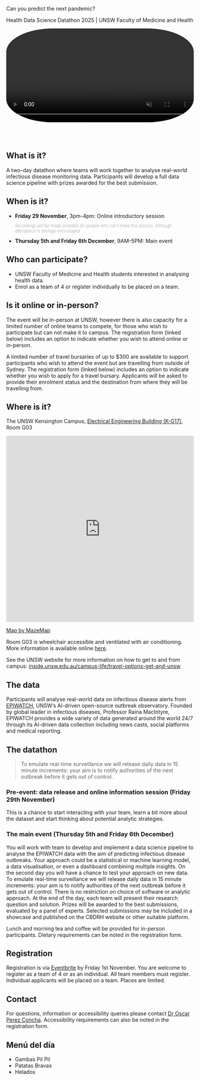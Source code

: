 :::::: {.column-page-inset}

::: {.larger-text}
Can you predict the next <span class="animated-word">pandemic</span>? 
:::
::: {.subtitle-text}
Health Data Science Datathon 2025 | UNSW Faculty of Medicine and Health
:::

<video autoplay loop muted playsinline width="100%" style="border-radius: 25% 25% 25% 25%;">
 <source src="images/AdobeStock_340747302.mp4" style="max-width: 100%;"></source>
</video>

::::::

<br><br>

## What is it?

A two-day datathon where teams will work together to analyse real-world infectious disease monitoring data. Participants will develop a full data science pipeline with prizes awarded for the best submission. 

## When is it?

-   **Friday 29 November**, 3pm-4pm: Online introductory session
<div style = "font-size: 0.8em; font-weight:100;">
_Recordings will be made available for people who can't make this session, although attendance is strongly encouraged_
</div>

- **Thursday 5th and Friday 6th December**, 9AM--5PM: Main event


## Who can participate?

* UNSW Faculty of Medicine and Health students interested in analysing health data.
* Enrol as a team of 4 or register individually to be placed on a team.

## Is it online or in-person?

The event will be in-person at UNSW, however there is also capacity for a limited number of online teams to compete, for those who wish to participate but can not make it to campus. The registration form (linked below) includes an option to indicate whether you wish to attend online or in-person. 

A limited number of travel bursaries of up to $300 are available to support participants who wish to attend the event but are travelling from outside of Sydney. The registration form (linked below) includes an option to indicate whether you wish to apply for a travel bursary. Applicants will be asked to provide their enrolment status and the destination from where they will be travelling from.  

## Where is it?

The UNSW Kensington Campus, [Electrical Engineering Building (K-G17)](https://www.learningenvironments.unsw.edu.au/physical-spaces/electrical-engineering-bldg), Room G03

<iframe width="100%" height="500px" frameBorder="0" scrolling="no" marginHeight="0" marginWidth="0" src="https://use.mazemap.com/embed.html#v=1&config=unsw&zlevel=1&center=151.231616,-33.917484&zoom=17&campusid=111&sharepoitype=poi&sharepoi=1000919795&utm_medium=iframe" allow="geolocation"></iframe>
<a href="https://www.mazemap.com/">Map by MazeMap</a>

Room G03 is wheelchair accessible and ventilated with air conditioning. More information is available online [here](https://www.learningenvironments.unsw.edu.au/physical-spaces/electrical-engineering-bldg/k-g17-g03-electrical-engineering-g03).

See the UNSW website for more information on how to get to and from campus: [inside.unsw.edu.au/campus-life/travel-options-get-and-unsw](https://www.inside.unsw.edu.au/campus-life/travel-options-get-and-unsw) 

	
## The data

Participants will analyse real-world data on infectious disease alerts from [EPIWATCH](https://www.epiwatch.org/about), UNSW’s AI-driven open-source outbreak observatory. Founded by global leader in infectious diseases, Professor Raina MacIntyre, EPIWATCH provides a wide variety of data generated around the world 24/7 through its AI-driven data collection including news casts, social platforms and medical reporting. 

## The datathon

> To emulate real-time surveillance we will release daily data in 15 minute increments: your aim is to notify authorities of the next outbreak before it gets out of control.

### Pre-event: data release and online information session (Friday 29th November)

This is a chance to start interacting with your team, learn a bit more about the dataset and start thinking about potential analytic strategies.   

### The main event (Thursday 5th and Friday 6th December)

You will work with team to develop and implement a data science pipeline to analyse the EPIWATCH data with the aim of predicting infectious disease outbreaks. Your approach could be a statistical or machine learning model, a data visualisation, or even a dashboard combining multiple insights. On the second day you will have a chance to test your approach on new data. To emulate real-time surveillance we will release daily data in 15 minute increments: your aim is to notify authorities of the next outbreak before it gets out of control. There is no restriction on choice of software or analytic approach. At the end of the day, each team will present their research question and solution. Prizes will be awarded to the best submissions, evaluated by a panel of experts. Selected submissions may be included in a showcase and published on the CBDRH website or other suitable platform. 

Lunch and morning tea and coffee will be provided for in-person participants. Dietary requirements can be noted in the registration form. 

## Registration

Registration is via [Eventbrite](google.com) by <span class="animated-word">Friday 1st November</span>. You are welcome to register as a team of 4 or as an individual. All team members must register. Individual applicants will be placed on a team. Places are limited.

## Contact

For questions, information or accessibility queries please contact <a href="mailto:o.perezconcha@unsw.edu.au">Dr Oscar Perez Concha</a>. Accessibility requirements can also be noted in the registration form. 

::: {.oscar}

<h2>Menú del día</h2>

* Gambas Pil Pil
* Patatas Bravas
* Helados
:::

